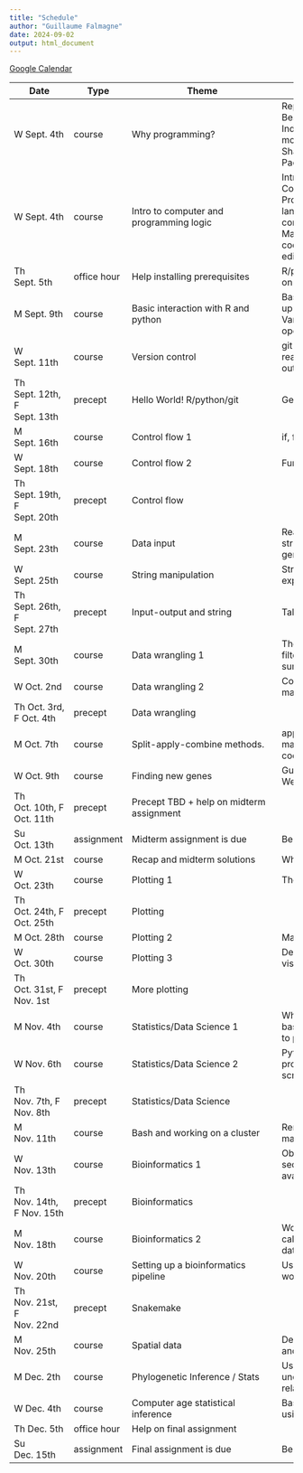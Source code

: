 ```yaml
---
title: "Schedule"
author: "Guillaume Falmagne"
date: 2024-09-02
output: html_document
---
```


[Google Calendar](https://calendar.google.com/calendar/u/1?cid=Y182NjA5NWU5ZTJkNjY3Y2Y2ZjQzMTdhMzU4Nzg2MTkwMDA0MDkyN2JkNWVjYjJlYTliOTgzOWUxZTI4OTFlZTM5QGdyb3VwLmNhbGVuZGFyLmdvb2dsZS5jb20)

| <span style="display: inline-block; width:90px">Date</span> | Type | <span style="display: inline-block; width:250px">Theme</span> | Content                                                                                                                      |
| ---------------------------- | ----------- | ----------------------------------------- | -----------------------------------------------------------------------------------------------------------------------------------------------------------------------------         |
| W  Sept. 4th                 | course      | Why programming?                          | Reproducible research, Bespoke custom analysis, Independence for creating models, Beautiful figures, Sharing analytical tools, Package ecosystem                                      |
| W  Sept. 4th                 | course      | Intro to computer and programming logic   | Intro to programming logic, Computers, Memory, Processors, Programming languages, Interpreted vs compiled languages, Machine code vs source code, Using text files, Text editor, IDE. |
| Th Sept. 5th                 | office hour | Help installing prerequisites             | R/python/Rstudio/VsCode/git on your machine                                                                                                                                           |
| M  Sept. 9th                 | course      | Basic interaction with R and python       | Basic programming, Setting up R, Setting up a project, Variables, Mathematical operations, Packages                                                                                   |
| W  Sept. 11th                | course      | Version control                           | git basics, project discipline, read only data, write only outputs.                                                                                                                   |
| Th Sept. 12th, F Sept. 13th  | precept     | Hello World! R/python/git                 | Getting a working setup                                                                                                                                                              |
| M  Sept. 16th                | course      | Control flow 1                            | if, for, while...                                                                                                                                                                     |
| W  Sept. 18th                | course      | Control flow 2                            | Functions and environments                                                                                                                                                            |
| Th Sept. 19th, F Sept. 20th  | precept     | Control flow                              |                                                                                                                                                                             |
| M  Sept. 23th                | course      | Data input                                | Reading data from file, data-structures for ecological and genomics data                                                                                                              |
| W  Sept. 25th                | course      | String manipulation                       | Strings and regular expressions                                                                                                                                                       |
| Th Sept. 26th, F Sept. 27th  | precept     | Input-output and string                   | Talking with your program                                                                                                                                                            |
| M  Sept. 30th                | course      | Data wrangling 1                          | The verbs of data wrangling: filter, select, mutate, summarize, joins...                                                                                                              |
| W  Oct.  2nd                 | course      | Data wrangling 2                          | Complex sequences of data manipulation                                                                                                                                                |
| Th Oct.  3rd,  F Oct.  4th   | precept     | Data wrangling                            |                                                                                                                                                                                 |
| M  Oct.  7th                 | course      | Split-apply-combine methods.              | apply family, plyr, dplyr, map, purrr. Modularizing code.                                                                                                                             |
| W  Oct.  9th                 | course      | Finding new genes                         | Guest Lecture by Cara Weisman                                                                                                                                                                                            |
| Th Oct.  10th, F Oct.  11th  | precept     | Precept TBD + help on midterm assignment  |           
| Su Oct.  13th                | assignment  | Midterm assignment is due                 | Be on time, 11:59pm!                                                                                                                                                                  |
| M  Oct.  21st                | course      | Recap and midterm solutions               | What have you learned?                                                                                                                                                                |
| W  Oct.  23th                | course      | Plotting 1                                | The grammar of graphics                                                                                                                                                               |
| Th Oct.  24th, F Oct.  25th  | precept     | Plotting                                  |                                                                                                                                                                                                      |
| M  Oct.  28th                | course      | Plotting 2                                | Making plots pretty                                                                                                                                                                   |
| W  Oct.  30th                | course      | Plotting 3                                | Designing good visualizations                                                                                                                                                         |
| Th Oct.  31st, F Nov.  1st   | precept     | More plotting                             |                                                                                                                                                                                    |
| M  Nov.  4th                 | course      | Statistics/Data Science 1                 | Why Python, Jupyter setup, basic functions, converting R to python                                                                                                                    |
| W  Nov.  6th                 | course      | Statistics/Data Science 2                 | Python for general purpose programming. IO, vision, web scraping                                                                                                                      |
| Th Nov.  7th,  F Nov.  8th   | precept     | Statistics/Data Science                   |                                                                                                                                                                                                 |
| M  Nov.  11th                | course      | Bash and working on a cluster             | Remote file and job management                                                                                                                                                        |
| W  Nov.  13th                | course      | Bioinformatics 1                          | Objectives of bioinformatic sequence analysis and available tools                                                                                                                     |
| Th Nov.  14th, F Nov.  15th  | precept     | Bioinformatics                            |                                                                                                                                                                       |
| M  Nov.  18th                | course      | Bioinformatics 2                          | Working through a SNP calling pipeline with NGS data                                                                                                                                  |
| W  Nov.  20th                | course      | Setting up a bioinformatics pipeline      | Using snakemake to do real work                                                                                                                                                       |
| Th Nov.  21st, F Nov.  22nd  | precept     | Snakemake                                 |                                                                                                                                                                              |
| M  Nov.  25th                | course      | Spatial data                              | Dealing with shape formats and making maps                                                                                                                                            |
| M  Dec.  2th                 | course      | Phylogenetic Inference / Stats            | Using sequence data to uncover evolutionary relations                                                                                                                                 |
| W  Dec.  4th                 | course      | Computer age statistical inference        | Basic hypothesis testing using permutations                                                                                                                                           |
| Th Dec.  5th                 | office hour | Help on final assignment                  |                                                                                                                                                                                       |
| Su Dec.  15th                | assignment  | Final assignment is due                   | Be on time, 11:59pm!                                                                                                                                                                  |
